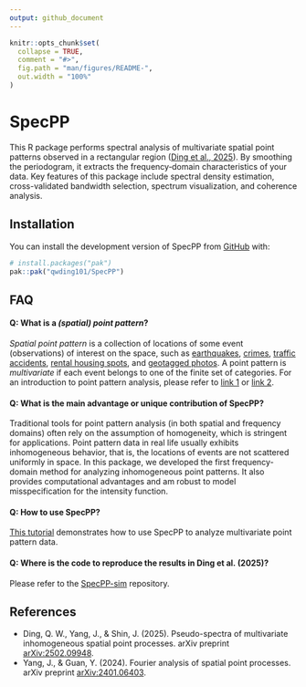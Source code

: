 ```yaml
---
output: github_document
---
```


<!-- README.md is generated from README.Rmd. Please edit that file -->

```r
knitr::opts_chunk$set(
  collapse = TRUE,
  comment = "#>",
  fig.path = "man/figures/README-",
  out.width = "100%"
)
```

# SpecPP

<!-- badges: start -->

<!-- badges: end -->

This R package performs spectral analysis of multivariate spatial point patterns observed in a rectangular region ([Ding et al., 2025](https://arxiv.org/abs/2502.09948)). By smoothing the periodogram, it extracts the frequency‐domain characteristics of your data. Key features of this package include spectral density estimation, cross-validated bandwidth selection, spectrum visualization, and coherence analysis.

## Installation

You can install the development version of SpecPP from [GitHub](https://github.com/) with:

```r
# install.packages("pak")
pak::pak("qwding101/SpecPP")
```

## FAQ

#### **Q:** What is a *(spatial) point pattern*?

*Spatial point pattern* is a collection of locations of some event (observations) of interest on the space, such as [earthquakes](https://earthquake.usgs.gov/earthquakes/map/?extent=-89.1006,-517.5&extent=89.1006,66.09375&range=month&magnitude=4.5&baseLayer=terrain&settings=true), [crimes](https://www.crimemapping.com/map/agency/98), [traffic accidents](http://www2.wagmap.jp/jikomap/APIDetail/Gate?API=1&linkid=7ca308ba-e675-436a-a50c-320662f5ff78&mid=1), [rental housing spots](https://www.homes.co.jp/chintai/tokyo/map/), and [geotagged photos](https://www.kaggle.com/datasets/ifeanyichukwunwobodo/tokyo-geotagged-flickr-images). A point pattern is *multivariate* if each event belongs to one of the finite set of categories. For an introduction to point pattern analysis, please refer to [link 1](https://documentation.sas.com/doc/en/pgmsascdc/v_063/statug/statug_spp_overview02.htm) or [link 2](https://geographicdata.science/book/notebooks/08_point_pattern_analysis.html). 

#### **Q:** What is the main advantage or unique contribution of SpecPP?

Traditional tools for point pattern analysis (in both spatial and frequency domains) often rely on the assumption of homogeneity, which is stringent for applications. Point pattern data in real life usually exhibits inhomogeneous behavior, that is, the locations of events are not scattered uniformly in space. In this package, we developed the first frequency-domain method for analyzing inhomogeneous point patterns. It also provides computational advantages and am robust to model misspecification for the intensity function.

#### **Q:** How to use SpecPP?

[This tutorial](https://qwding101.github.io/SpecPP/articles/lansing.html) demonstrates how to use SpecPP to analyze multivariate point pattern data.

#### **Q:** Where is the code to reproduce the results in Ding et al. (2025)?

Please refer to the [SpecPP-sim](https://github.com/qwding101/SpecPP-sim) repository.

## References

-   Ding, Q. W., Yang, J., & Shin, J. (2025). Pseudo-spectra of multivariate inhomogeneous spatial point processes. arXiv preprint [arXiv:2502.09948](https://arxiv.org/abs/2502.09948).
-   Yang, J., & Guan, Y. (2024). Fourier analysis of spatial point processes. arXiv preprint [arXiv:2401.06403](https://arxiv.org/abs/2401.06403).

<!-- You'll still need to render `README.Rmd` regularly, to keep `README.md` up-to-date. `devtools::build_readme()` is handy for this. In that case, don't forget to commit and push the resulting figure files, so they display on GitHub and CRAN. -->
